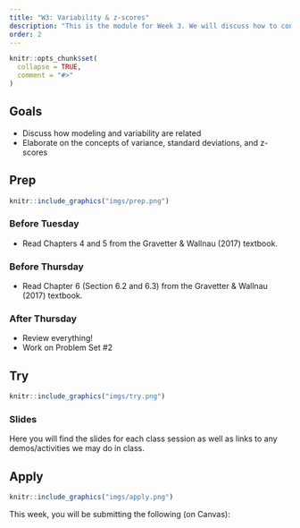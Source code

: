 ```yaml
---
title: "W3: Variability & z-scores"
description: "This is the module for Week 3. We will discuss how to conceptualize variability within the broader framework of fitting models to data"
order: 2
---
```


```r
knitr::opts_chunk$set(
  collapse = TRUE,
  comment = "#>"
)
```

## Goals

- Discuss how modeling and variability are related
- Elaborate on the concepts of variance, standard deviations, and z-scores

## Prep 

:::::{.card .border .border-2 .border-info}
:::: {.grid .g-0}
::: {.g-col-3}
:::: {.card-body}

```r
knitr::include_graphics("imgs/prep.png")
```

::::
:::

::: {.g-col-9}
:::: {.card-body}


### Before Tuesday

- Read Chapters 4 and 5 from the Gravetter & Wallnau (2017) textbook.

### Before Thursday

<!-- - Watch  <a href="https://drive.google.com/file/d/1y0jCn4Y3tU1wLQ_1g4rL8ow98d4gZJPU/view?usp=drive_link" target="_blank">Variability and z-scores </a> -->
- Read Chapter 6 (Section 6.2 and 6.3) from the Gravetter & Wallnau (2017) textbook.

### After Thursday
- Review everything! 
- Work on Problem Set #2

::::
:::
::::
:::::

## Try {.mt-5}

:::::{.card .border .border-2 .border-info}
:::: {.grid .g-0}
::: {.g-col-3}
:::: {.card-body}

```r
knitr::include_graphics("imgs/try.png")
```

::::
:::

::: {.g-col-9}
:::: {.card-body}

### Slides

Here you will find the slides for each class session as well as links to any demos/activities we may do in class.


<!-- <a class="btn btn-outline-info" href="../../slides/W3_variability_zscores.pdf" role="button" target="_blank">W3: Slides 1</a> -->

<!-- <a class="btn btn-outline-info" href="../../slides/W3_normal_distribution.pdf" role="button" target="_blank">W3: Slides 2</a> -->




::::
:::


::::
:::::

## Apply {.mt-5}

:::::{.card .border .border-2 .border-info}
:::: {.grid .g-0}
::: {.g-col-3}
:::: {.card-body}

```r
knitr::include_graphics("imgs/apply.png")
```

::::
:::

::: {.g-col-9}
:::: {.card-body}

This week, you will be submitting the following (on Canvas):

<!-- - Week 3 Quiz -->
<!-- - Problem Set 2 due on Feb 12! -->
<!-- - Optional Meme -->
::::
:::


::::
:::::